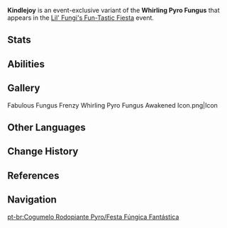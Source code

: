 {{CustomTabs
|tab1 = Overview
|tab2 = Fabulous Fungus Frenzy
|tab3 = Fungus Mechanicus
|tab4 = Lil' Fungi's Fun-Tastic Fiesta
}}
{{Enemy Infobox
|name     = Kindlejoy
|image    = Enemy Whirling Pyro Fungus.png
|dmgtype  = Pyro
|weakpoint = no
|type     = Event Enemies
}}
'''Kindlejoy''' is an event-exclusive variant of the '''Whirling Pyro Fungus''' that appears in the [[Lil' Fungi's Fun-Tastic Fiesta]] event.

==Stats==
{{Enemy Stats
|hide_notes = 1

|pyro_res     = 20%
|dendro_res   = 20%

|hp_ratio  = 3.15
|hp_type   = 2
|atk_ratio = 4.32
|atk_type  = 2
}}

==Abilities==
{{Enemy Attacks
|enemy       = Whirling Pyro Fungus V3

|name_1      = Incinerating Field
|desc_1      = Condenses the power of Pyro and enters the Incineration state, continuously dealing '''90% ATK''' as {{Color|Pyro DMG}} to nearby opponents every '''0.5''' seconds for a total of '''9''' seconds. Normal Attacks cannot be performed while in this state, but its movement is not affected. 

|name_2      = Fiery Combustion
|desc_2      = When "Incinerating Field" is unleashed, Kindlejoy's Physical and All Elemental RES are increased by '''70%'''.

|name_3      = Normal Attack
|desc_3      = Unleashes a Blazing Flame, dealing '''300% ATK''' as {{Color|Pyro DMG}} to nearby opponents.
}}

==Gallery==
<gallery>
Fabulous Fungus Frenzy Whirling Pyro Fungus Awakened Icon.png|Icon
</gallery>

==Other Languages==
{{Other Languages|Kindlejoy;1}}

==Change History==
{{Change History|4.2}}

==References==
{{Reflist}}

==Navigation==
{{Enemy Navbox|Common}}

[[pt-br:Cogumelo Rodopiante Pyro/Festa Fúngica Fantástica]]